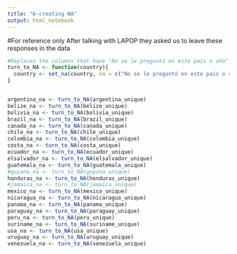```yaml
---
title: "6-creating NA"
output: html_notebook
---
```


#For reference only
After talking with LAPOP they asked us to leave these responses in the data

```r

#Replaces the columns that have "No se le preguntó en este país o año" and others with NA
turn_to_NA <- function(country){
  country <- set_na(country, na = c("No se le preguntó en este país o año", "Not asked in this country or year","No Aplica", "No Sabe", "No responde"), as.tag = TRUE)
}



```

```r
argentina_na <- turn_to_NA(argentina_unique)
belize_na <- turn_to_NA(belize_unique)
bolivia_na <- turn_to_NA(bolivia_unique)
brazil_na <- turn_to_NA(brazil_unique)
canada_na <- turn_to_NA(canada_unique)
chile_na <- turn_to_NA(chile_unique)
colombia_na <- turn_to_NA(colombia_unique)
costa_na <- turn_to_NA(costa_unique)
ecuador_na <- turn_to_NA(ecuador_unique)
elsalvador_na <- turn_to_NA(elsalvador_unique)
guatemala_na <- turn_to_NA(guatemala_unique)
#guyana_na <- turn_to_NA(guyana_unique)
honduras_na <- turn_to_NA(honduras_unique)
#jamaica_na <- turn_to_NA(jamaica_unique)
mexico_na <- turn_to_NA(mexico_unique)
nicaragua_na <- turn_to_NA(nicaragua_unique)
panama_na <- turn_to_NA(panama_unique)
paraguay_na <- turn_to_NA(paraguay_unique)
peru_na <- turn_to_NA(peru_unique)
suriname_na <- turn_to_NA(suriname_unique)
usa_na <- turn_to_NA(usa_unique)
uruguay_na <- turn_to_NA(uruguay_unique)
venezuela_na <- turn_to_NA(venezuela_unique)
```


